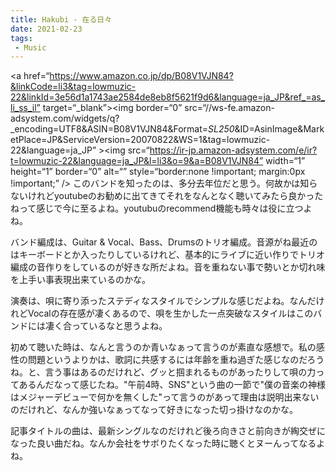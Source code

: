 ```yaml
---
title: Hakubi - 在る日々
date: 2021-02-23
tags:
 - Music
---
```

<a href=“https://www.amazon.co.jp/dp/B08V1VJN84?&linkCode=li3&tag=lowmuzic-22&linkId=3e56d1a1743ae2584de8eb8f5621f9d6&language=ja_JP&ref_=as_li_ss_il” target=“_blank”><img border=“0” src=“//ws-fe.amazon-adsystem.com/widgets/q?_encoding=UTF8&ASIN=B08V1VJN84&Format=_SL250_&ID=AsinImage&MarketPlace=JP&ServiceVersion=20070822&WS=1&tag=lowmuzic-22&language=ja_JP” ></a><img src=“https://ir-jp.amazon-adsystem.com/e/ir?t=lowmuzic-22&language=ja_JP&l=li3&o=9&a=B08V1VJN84” width=“1” height=“1” border=“0” alt=“” style=“border:none !important; margin:0px !important;” />
このバンドを知ったのは、多分去年位だと思う。何故かは知らないけれどyoutubeのお勧めに出てきてそれをなんとなく聴いてみたら良かったねって感じで今に至るよね。youtubuのrecommend機能も時々は役に立つよね。

バンド編成は、Guitar & Vocal、Bass、Drumsのトリオ編成。音源がね最近のはキーボードとか入ったりしているけれど、基本的にライブに近い作りでトリオ編成の音作りをしているのが好きな所だよね。音を重ねない事で勢いとか切れ味を上手い事表現出来ているのかな。

演奏は、唄に寄り添ったステディなスタイルでシンプルな感じだよね。なんだけれどVocalの存在感が凄くあるので、唄を生かした一点突破なスタイルはこのバンドには凄く合っているなと思うよね。

初めて聴いた時は、なんと言うのか青いなぁって言うのが素直な感想で。私の感性の問題というよりかは、歌詞に共感するには年齢を重ね過ぎた感じなのだろうね。と、言う事はあるのだけれど、グッと掴まれるものがあったりして唄の力ってあるんだなって感じたね。"午前4時、SNS"という曲の一節で"僕の音楽の神様はメジャーデビューで何かを無くした"って言うのがあって理由は説明出来ないのだけれど、なんか強いなぁってなって好きになった切っ掛けなのかな。

記事タイトルの曲は、最新シングルなのだけれど後ろ向きさと前向きが綯交ぜになった良い曲だね。なんか会社をサボりたくなった時に聴くとヌーんってなるよね。
